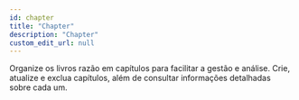 ```yaml
---
id: chapter
title: "Chapter"
description: "Chapter"
custom_edit_url: null
---
```




Organize os livros razão em capítulos para facilitar a gestão e análise.
Crie, atualize e exclua capítulos, além de consultar informações detalhadas sobre cada um.



